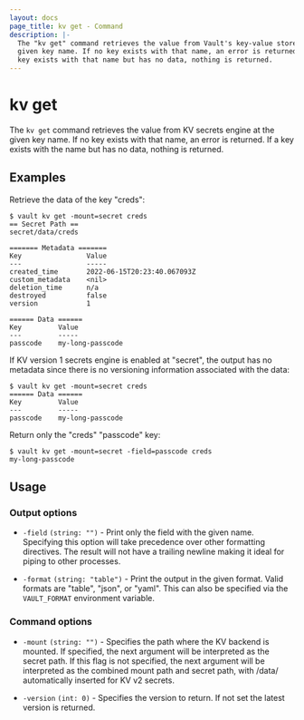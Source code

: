 ```yaml
---
layout: docs
page_title: kv get - Command
description: |-
  The "kv get" command retrieves the value from Vault's key-value store at the
  given key name. If no key exists with that name, an error is returned. If a
  key exists with that name but has no data, nothing is returned.
---
```


# kv get

The `kv get` command retrieves the value from KV secrets engine at the given
key name. If no key exists with that name, an error is returned. If a key exists
with the name but has no data, nothing is returned.

## Examples

Retrieve the data of the key "creds":

```shell-session
$ vault kv get -mount=secret creds
== Secret Path ==
secret/data/creds

======= Metadata =======
Key                Value
---                -----
created_time       2022-06-15T20:23:40.067093Z
custom_metadata    <nil>
deletion_time      n/a
destroyed          false
version            1

====== Data ======
Key         Value
---         -----
passcode    my-long-passcode
```

If KV version 1 secrets engine is enabled at "secret", the output has no
metadata since there is no versioning information associated with the data:

```shell-session
$ vault kv get -mount=secret creds
====== Data ======
Key         Value
---         -----
passcode    my-long-passcode
```

Return only the "creds" "passcode" key:

```shell-session
$ vault kv get -mount=secret -field=passcode creds
my-long-passcode
```

## Usage

### Output options

- `-field` `(string: "")` - Print only the field with the given name. Specifying
  this option will take precedence over other formatting directives. The result
  will not have a trailing newline making it ideal for piping to other
  processes.

- `-format` `(string: "table")` - Print the output in the given format. Valid
  formats are "table", "json", or "yaml". This can also be specified via the
  `VAULT_FORMAT` environment variable.

### Command options

- `-mount` `(string: "")` - Specifies the path where the KV backend is mounted. 
  If specified, the next argument will be interpreted as the secret path. If 
  this flag is not specified, the next argument will be interpreted as the 
  combined mount path and secret path, with /data/ automatically inserted for 
  KV v2 secrets.

- `-version` `(int: 0)` - Specifies the version to return. If not set the
  latest version is returned.
